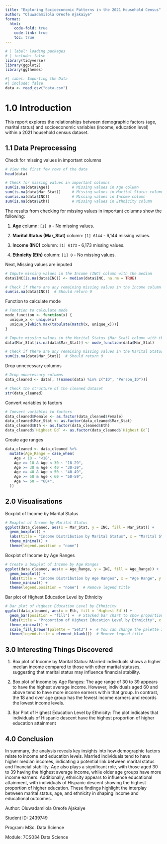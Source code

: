 ---
title: "Exploring Socioeconomic Patterns in the 2021 Household Census"
author: "Oluwadamilola Oreofe Ajakaiye"
format:
  html:
    code-fold: true
    code-link: true
    toc: true
---

```{r}
# | label: loading packages
# | include: false
library(tidyverse)
library(ggplot2)
library(ggthemes)
```

```{r}
#| label: Importing the Data
#| include: false
data <- read_csv("data.csv")
```

# 1.0 Introduction

This report explores the relationships between demographic factors (age, marital status) and socioeconomic variables (income, education level) within a 2021 household census dataset.

## 1.1 Data Preprocessing

Check for missing values in important columns

```{r}
# View the first few rows of the data
head(data)
```

```{r}
# Check for missing values in important columns
sum(is.na(data$Age))          # Missing values in Age column
sum(is.na(data$Mar_Stat))     # Missing values in Marital Status column
sum(is.na(data$INC))          # Missing values in Income column
sum(is.na(data$Eth))          # Missing values in Ethnicity column

```

The results from checking for missing values in important columns show the following:

1.  **Age** column: `[1] 0` - No missing values.

2.  **Marital Status (Mar_Stat)** column: `[1] 6144` - 6,144 missing values.

3.  **Income (INC)** column: `[1] 6173` - 6,173 missing values.

4.  **Ethnicity (Eth)** column: `[1] 0` - No missing values.

Next, Missing values are inputed

```{r}
# Impute missing values in the Income (INC) column with the median
data$INC[is.na(data$INC)] <- median(data$INC, na.rm = TRUE)

# Check if there are any remaining missing values in the Income column
sum(is.na(data$INC))  # Should return 0

```

Function to calculate mode

```{r}
# Function to calculate mode
mode_function <- function(x) {
  unique_x <- unique(x)
  unique_x[which.max(tabulate(match(x, unique_x)))]
}

# Impute missing values in the Marital Status (Mar_Stat) column with the mode
data$Mar_Stat[is.na(data$Mar_Stat)] <- mode_function(data$Mar_Stat)

# Check if there are any remaining missing values in the Marital Status column
sum(is.na(data$Mar_Stat))  # Should return 0

```

Drop unnecessary columns

```{r}
# Drop unnecessary columns
data_cleaned <- data[, !(names(data) %in% c("ID", "Person_ID"))]

# Check the structure of the cleaned dataset
str(data_cleaned)


```

Convert variables to factors

```{r}
# Convert variables to factors
data_cleaned$Female <- as.factor(data_cleaned$Female)
data_cleaned$Mar_Stat <- as.factor(data_cleaned$Mar_Stat)
data_cleaned$Eth <- as.factor(data_cleaned$Eth)
data_cleaned$`Highest Ed` <- as.factor(data_cleaned$`Highest Ed`)
```

Create age ranges

```{r}
data_cleaned <- data_cleaned %>%
  mutate(Age_Range = case_when(
    Age < 18 ~ "<18",
    Age >= 18 & Age < 30 ~ "18-29",
    Age >= 30 & Age < 40 ~ "30-39",
    Age >= 40 & Age < 50 ~ "40-49",
    Age >= 50 & Age < 60 ~ "50-59",
    Age >= 60 ~ "60+",
  ))
```

## 2.0 Visualisations

Boxplot of Income by Marital Status

```{r}
# Boxplot of Income by Marital Status
ggplot(data_cleaned, aes(x = Mar_Stat, y = INC, fill = Mar_Stat)) +
  geom_boxplot() +
  labs(title = "Income Distribution by Marital Status", x = "Marital Status", y = "Annual Income (£)") +
  theme_minimal() +
  theme(legend.position = "none")
```

Boxplot of Income by Age Ranges

```{r}
# Create a boxplot of Income by Age Ranges
ggplot(data_cleaned, aes(x = Age_Range, y = INC, fill = Age_Range)) +
  geom_boxplot() +
  labs(title = "Income Distribution by Age Ranges", x = "Age Range", y = "Annual Income (£)") +
  theme_minimal() +
  theme(legend.position = "none")  # Remove legend title

```

Bar plot of Highest Education Level by Ethnicity

```{r}
# Bar plot of Highest Education Level by Ethnicity
ggplot(data_cleaned, aes(x = Eth, fill = `Highest Ed`)) +
  geom_bar(position = "fill") +  # Stacked bar chart to show proportions
  labs(title = "Proportion of Highest Education Level by Ethnicity", x = "Ethnicity", y = "Proportion") +
  theme_minimal() +
  scale_fill_brewer(palette = "Set3") +  # You can change the palette if necessary
  theme(legend.title = element_blank())  # Remove legend title
```

## 3.0 Interesting Things Discovered

1.  Box plot of Income by Marital Status: Married individuals shows a higher median income compared to those with other marital statuses, suggesting that marital status may influence financial stability.

2.  Box plot of Income by Age Ranges: The age range of 30 to 39 appears to have the highest average income. However, individuals aged 60 and above tend to have more income earners within that group. In contrast, the 18 and over age group has the fewest income earners and records the lowest income levels.

3.  Bar Plot of Highest Education Level by Ethnicity: The plot indicates that individuals of Hispanic descent have the highest proportion of higher education attainment

## 4.0 Conclusion

In summary, the analysis reveals key insights into how demographic factors relate to income and education levels. Married individuals tend to have higher median incomes, indicating a potential link between marital status and financial stability. Age also plays a significant role, with those aged 30 to 39 having the highest average income, while older age groups have more income earners. Additionally, ethnicity appears to influence educational attainment, with individuals of Hispanic descent showing the highest proportion of higher education. These findings highlight the interplay between marital status, age, and ethnicity in shaping income and educational outcomes.

Author: Oluwadamilola Oreofe Ajakaiye

Student ID: 2439749

Program: MSc. Data Science

Module: 7CS034 Data Science
